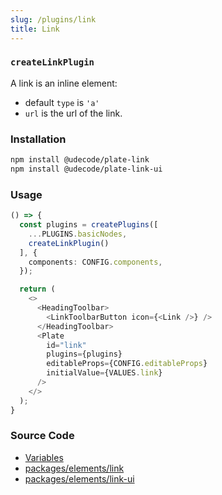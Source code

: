 ```yaml
---
slug: /plugins/link
title: Link
---
```


### `createLinkPlugin`

A link is an inline element:
- default `type` is `'a'`
- `url` is the url of the link.

### Installation

```bash npm2yarn
npm install @udecode/plate-link
npm install @udecode/plate-link-ui
```

### Usage

```ts live
() => {
  const plugins = createPlugins([
    ...PLUGINS.basicNodes,
    createLinkPlugin()
  ], {
    components: CONFIG.components,
  });

  return (
    <>
      <HeadingToolbar>
        <LinkToolbarButton icon={<Link />} />
      </HeadingToolbar>
      <Plate
        id="link"
        plugins={plugins}
        editableProps={CONFIG.editableProps}
        initialValue={VALUES.link}
      />
    </>
  );
}
```

### Source Code

- [Variables](https://github.com/udecode/plate/blob/main/docs/src/live/live.tsx)
- [packages/elements/link](https://github.com/udecode/plate/tree/main/packages/elements/link/src)
- [packages/elements/link-ui](https://github.com/udecode/plate/tree/main/packages/elements/link-ui/src)
